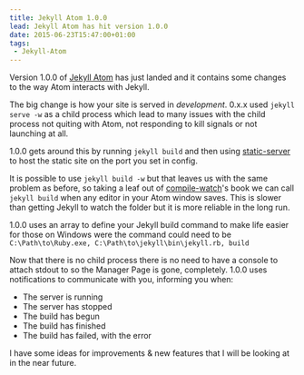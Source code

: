 ```yaml
---
title: Jekyll Atom 1.0.0
lead: Jekyll Atom has hit version 1.0.0
date: 2015-06-23T15:47:00+01:00
tags:
 - Jekyll-Atom
---
```

Version 1.0.0 of [Jekyll Atom](https://github.com/Arcath/jekyll-atom) has just landed and it contains some changes to the way Atom interacts with Jekyll.

The big change is how your site is served in _development_. 0.x.x used `jekyll serve -w` as a child process which lead to many issues with the child process not quiting with Atom, not responding to kill signals or not launching at all.

1.0.0 gets around this by running `jekyll build` and then using [static-server](https://www.npmjs.com/package/static-server) to host the static site on the port you set in config.

It is possible to use `jekyll build -w` but that leaves us with the same problem as before, so taking a leaf out of [compile-watch](https://github.com/Arcath/compile-watch)'s book we can call `jekyll build` when any editor in your Atom window saves. This is slower than getting Jekyll to watch the folder but it is more reliable in the long run.

1.0.0 uses an array to define your Jekyll build command to make life easier for those on Windows were the command could need to be `C:\Path\to\Ruby.exe, C:\Path\to\jekyll\bin\jekyll.rb, build`

Now that there is no child process there is no need to have a console to attach stdout to so the Manager Page is gone, completely. 1.0.0 uses notifications to communicate with you, informing you when:

  - The server is running
  - The server has stopped
  - The build has begun
  - The build has finished
  - The build has failed, with the error

I have some ideas for improvements & new features that I will be looking at in the near future.
